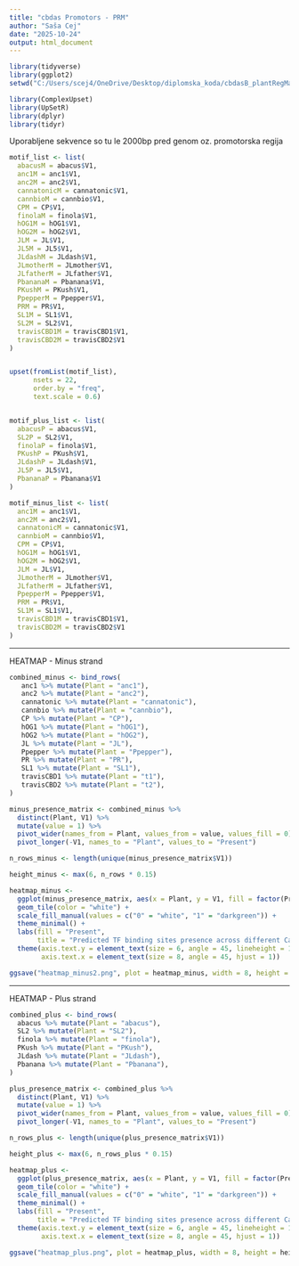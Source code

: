 ```yaml
---
title: "cbdas Promotors - PRM"
author: "Saša Cej"
date: "2025-10-24"
output: html_document
---
```


```r
library(tidyverse)
library(ggplot2)
setwd("C:/Users/scej4/OneDrive/Desktop/diplomska_koda/cbdasB_plantRegMap")

library(ComplexUpset)
library(UpSetR)
library(dplyr)
library(tidyr)

```


Uporabljene sekvence so tu le 2000bp pred genom oz. promotorska regija 

```r
motif_list <- list(
  abacusM = abacus$V1,
  anc1M = anc1$V1,
  anc2M = anc2$V1,
  cannatonicM = cannatonic$V1,
  cannbioM = cannbio$V1,
  CPM = CP$V1,
  finolaM = finola$V1,
  hOG1M = hOG1$V1,
  hOG2M = hOG2$V1,
  JLM = JL$V1,
  JL5M = JL5$V1,
  JLdashM = JLdash$V1,
  JLmotherM = JLmother$V1,
  JLfatherM = JLfather$V1,
  PbananaM = Pbanana$V1,
  PKushM = PKush$V1,
  PpepperM = Ppepper$V1,
  PRM = PR$V1,
  SL1M = SL1$V1,
  SL2M = SL2$V1,
  travisCBD1M = travisCBD1$V1,
  travisCBD2M = travisCBD2$V1
)

```


```r
```


```r
upset(fromList(motif_list), 
      nsets = 22, 
      order.by = "freq", 
      text.scale = 0.6)
```


```r
```


```r


motif_plus_list <- list(
  abacusP = abacus$V1,
  SL2P = SL2$V1,
  finolaP = finola$V1,
  PKushP = PKush$V1,
  JLdashP = JLdash$V1,
  JL5P = JL5$V1,
  PbananaP = Pbanana$V1
)

motif_minus_list <- list(
  anc1M = anc1$V1,
  anc2M = anc2$V1,
  cannatonicM = cannatonic$V1,
  cannbioM = cannbio$V1,
  CPM = CP$V1,
  hOG1M = hOG1$V1,
  hOG2M = hOG2$V1,
  JLM = JL$V1,
  JLmotherM = JLmother$V1,
  JLfatherM = JLfather$V1,
  PpepperM = Ppepper$V1,
  PRM = PR$V1,
  SL1M = SL1$V1,
  travisCBD1M = travisCBD1$V1,
  travisCBD2M = travisCBD2$V1
)


```


_______________________________________________________________________________________________________________

HEATMAP - Minus strand


```r

combined_minus <- bind_rows(
   anc1 %>% mutate(Plant = "anc1"),
   anc2 %>% mutate(Plant = "anc2"),
   cannatonic %>% mutate(Plant = "cannatonic"),
   cannbio %>% mutate(Plant = "cannbio"),
   CP %>% mutate(Plant = "CP"),
   hOG1 %>% mutate(Plant = "hOG1"),
   hOG2 %>% mutate(Plant = "hOG2"),
   JL %>% mutate(Plant = "JL"),
   Ppepper %>% mutate(Plant = "Ppepper"),
   PR %>% mutate(Plant = "PR"),
   SL1 %>% mutate(Plant = "SL1"),
   travisCBD1 %>% mutate(Plant = "t1"),
   travisCBD2 %>% mutate(Plant = "t2"),
)

```

```r

minus_presence_matrix <- combined_minus %>%
  distinct(Plant, V1) %>%
  mutate(value = 1) %>%
  pivot_wider(names_from = Plant, values_from = value, values_fill = 0) %>% 
  pivot_longer(-V1, names_to = "Plant", values_to = "Present")

```




```r

n_rows_minus <- length(unique(minus_presence_matrix$V1))

height_minus <- max(6, n_rows * 0.15)  

heatmap_minus <- 
  ggplot(minus_presence_matrix, aes(x = Plant, y = V1, fill = factor(Present))) +
  geom_tile(color = "white") +
  scale_fill_manual(values = c("0" = "white", "1" = "darkgreen")) +
  theme_minimal() +
  labs(fill = "Present", 
       title = "Predicted TF binding sites presence across different Cannabis S. cultivars - minus strand") +
  theme(axis.text.y = element_text(size = 6, angle = 45, lineheight = 1.2),
        axis.text.x = element_text(size = 8, angle = 45, hjust = 1))

ggsave("heatmap_minus2.png", plot = heatmap_minus, width = 8, height = height_minus, dpi = 300, bg = "white")

```


_______________________________________________________________________________________________________________

HEATMAP - Plus strand

```r

combined_plus <- bind_rows(
  abacus %>% mutate(Plant = "abacus"),
  SL2 %>% mutate(Plant = "SL2"),
  finola %>% mutate(Plant = "finola"),
  PKush %>% mutate(Plant = "PKush"),
  JLdash %>% mutate(Plant = "JLdash"),
  Pbanana %>% mutate(Plant = "Pbanana"),
)

```

```r

plus_presence_matrix <- combined_plus %>%
  distinct(Plant, V1) %>%
  mutate(value = 1) %>%
  pivot_wider(names_from = Plant, values_from = value, values_fill = 0) %>% 
  pivot_longer(-V1, names_to = "Plant", values_to = "Present")

```



```r

n_rows_plus <- length(unique(plus_presence_matrix$V1))

height_plus <- max(6, n_rows_plus * 0.15)  

heatmap_plus <- 
  ggplot(plus_presence_matrix, aes(x = Plant, y = V1, fill = factor(Present))) +
  geom_tile(color = "white") +
  scale_fill_manual(values = c("0" = "white", "1" = "darkgreen")) +
  theme_minimal() +
  labs(fill = "Present", 
       title = "Predicted TF binding sites presence across different Cannabis S. cultivars - plus strand") +
  theme(axis.text.y = element_text(size = 6, angle = 45, lineheight = 1.2),
        axis.text.x = element_text(size = 8, angle = 45, hjust = 1))

ggsave("heatmap_plus.png", plot = heatmap_plus, width = 8, height = height_minus, dpi = 300, bg = "white")

```


